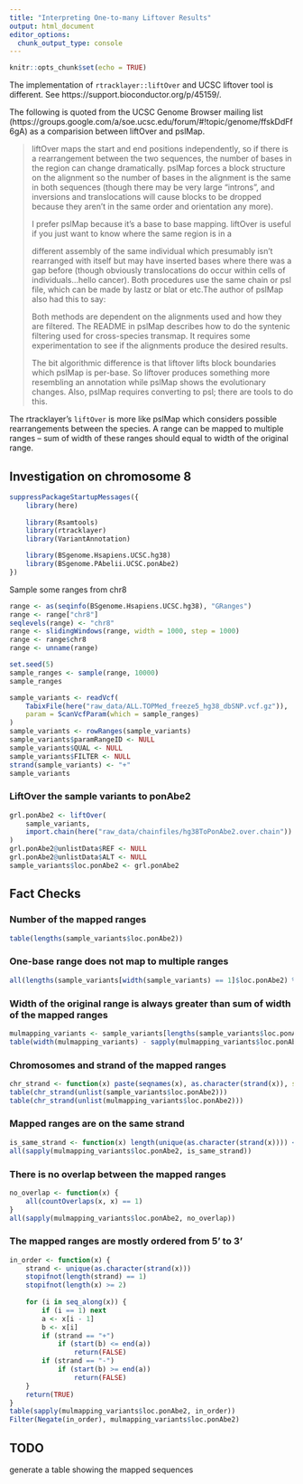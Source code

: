 ```yaml
---
title: "Interpreting One-to-many Liftover Results"
output: html_document
editor_options: 
  chunk_output_type: console
---
```


```r
knitr::opts_chunk$set(echo = TRUE)
```


The implementation of `rtracklayer::liftOver` and UCSC liftover tool is different.
See https://support.bioconductor.org/p/45159/.

The following is quoted from the UCSC Genome Browser mailing list (https://groups.google.com/a/soe.ucsc.edu/forum/#!topic/genome/ffskDdFf6gA) as a comparision
between liftOver and pslMap.

> liftOver maps the start and end positions independently, so if there is a rearrangement between the two sequences, the number of bases in the region can change dramatically. pslMap forces a block structure on the alignment so the number of bases in the alignment is the same in both sequences (though there may be very large "introns", and inversions and translocations will cause blocks to be dropped because they aren't in the same order and orientation any more).
>
> I prefer pslMap because it's a base to base mapping. liftOver is useful if you just want to know where the same region is in a
>
> different assembly of the same individual which presumably isn't rearranged with itself but may have inserted bases where there was a gap before (though obviously translocations do occur within cells of individuals...hello cancer). Both procedures use the same chain or psl file, which can be made by lastz or blat or etc.The author of pslMap also had this to say:
>
> Both methods are dependent on the alignments used and how they are filtered. The README in pslMap describes how to do the syntenic filtering used for cross-species transmap. It requires some experimentation to see if the alignments produce the desired results.
>
> The bit algorithmic difference is that liftover lifts block boundaries which pslMap is per-base. So liftover produces something more resembling an annotation while pslMap shows the evolutionary changes. Also, pslMap requires converting to psl; there are tools to do this.

The rtracklayer's `liftOver` is more like pslMap which considers possible rearrangements
between the species. A range can be mapped to multiple ranges -- sum of width of these
ranges should equal to width of the original range.


## Investigation on chromosome 8

```r
suppressPackageStartupMessages({
    library(here)
    
    library(Rsamtools)
    library(rtracklayer)
    library(VariantAnnotation)

    library(BSgenome.Hsapiens.UCSC.hg38)
    library(BSgenome.PAbelii.UCSC.ponAbe2)
})
```


Sample some ranges from chr8

```r
range <- as(seqinfo(BSgenome.Hsapiens.UCSC.hg38), "GRanges")
range <- range["chr8"]
seqlevels(range) <- "chr8"
range <- slidingWindows(range, width = 1000, step = 1000)
range <- range$chr8
range <- unname(range)

set.seed(5)
sample_ranges <- sample(range, 10000)
sample_ranges
```

```r
sample_variants <- readVcf(
    TabixFile(here("raw_data/ALL.TOPMed_freeze5_hg38_dbSNP.vcf.gz")),
    param = ScanVcfParam(which = sample_ranges)
)
sample_variants <- rowRanges(sample_variants)
sample_variants$paramRangeID <- NULL
sample_variants$QUAL <- NULL
sample_variants$FILTER <- NULL
strand(sample_variants) <- "+"
sample_variants
```

### LiftOver the sample variants to ponAbe2


```r
grl.ponAbe2 <- liftOver(
    sample_variants,
    import.chain(here("raw_data/chainfiles/hg38ToPonAbe2.over.chain"))
)
grl.ponAbe2@unlistData$REF <- NULL
grl.ponAbe2@unlistData$ALT <- NULL
sample_variants$loc.ponAbe2 <- grl.ponAbe2
```

## Fact Checks

### Number of the mapped ranges

```r
table(lengths(sample_variants$loc.ponAbe2))
```

### One-base range does not map to multiple ranges

```r
all(lengths(sample_variants[width(sample_variants) == 1]$loc.ponAbe2) %in% c(1, 0))
```

### Width of the original range is always greater than sum of width of the mapped ranges

```r
mulmapping_variants <- sample_variants[lengths(sample_variants$loc.ponAbe2) > 1]
table(width(mulmapping_variants) - sapply(mulmapping_variants$loc.ponAbe2, function(x) sum(width(x))))
```

### Chromosomes and strand of the mapped ranges

```r
chr_strand <- function(x) paste(seqnames(x), as.character(strand(x)), sep = ":")
table(chr_strand(unlist(sample_variants$loc.ponAbe2)))
table(chr_strand(unlist(mulmapping_variants$loc.ponAbe2)))
```

### Mapped ranges are on the same strand

```r
is_same_strand <- function(x) length(unique(as.character(strand(x)))) <= 1
all(sapply(mulmapping_variants$loc.ponAbe2, is_same_strand))
```

### There is no overlap between the mapped ranges

```r
no_overlap <- function(x) {
    all(countOverlaps(x, x) == 1)
}
all(sapply(mulmapping_variants$loc.ponAbe2, no_overlap))
```

### The mapped ranges are mostly ordered from 5' to 3'

```r
in_order <- function(x) {
    strand <- unique(as.character(strand(x)))
    stopifnot(length(strand) == 1)
    stopifnot(length(x) >= 2)
    
    for (i in seq_along(x)) {
        if (i == 1) next
        a <- x[i - 1]
        b <- x[i]
        if (strand == "+")
            if (start(b) <= end(a))
                return(FALSE)
        if (strand == "-")
            if (start(b) >= end(a))
                return(FALSE)
    }
    return(TRUE)
}
table(sapply(mulmapping_variants$loc.ponAbe2, in_order))
Filter(Negate(in_order), mulmapping_variants$loc.ponAbe2)
```



## TODO

generate a table showing the mapped sequences


